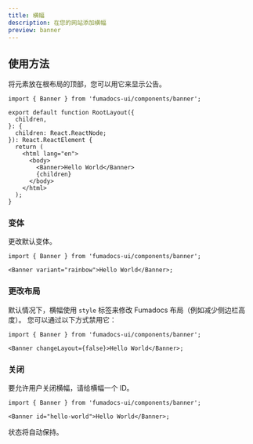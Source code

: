 ```yaml
---
title: 横幅
description: 在您的网站添加横幅
preview: banner
---
```


## 使用方法

将元素放在根布局的顶部，您可以用它来显示公告。

```tsx
import { Banner } from 'fumadocs-ui/components/banner';

export default function RootLayout({
  children,
}: {
  children: React.ReactNode;
}): React.ReactElement {
  return (
    <html lang="en">
      <body>
        <Banner>Hello World</Banner>
        {children}
      </body>
    </html>
  );
}
```

### 变体

更改默认变体。

```tsx
import { Banner } from 'fumadocs-ui/components/banner';

<Banner variant="rainbow">Hello World</Banner>;
```

### 更改布局

默认情况下，横幅使用 `style` 标签来修改 Fumadocs 布局（例如减少侧边栏高度）。
您可以通过以下方式禁用它：

```tsx
import { Banner } from 'fumadocs-ui/components/banner';

<Banner changeLayout={false}>Hello World</Banner>;
```

### 关闭

要允许用户关闭横幅，请给横幅一个 ID。

```tsx
import { Banner } from 'fumadocs-ui/components/banner';

<Banner id="hello-world">Hello World</Banner>;
```

状态将自动保持。 